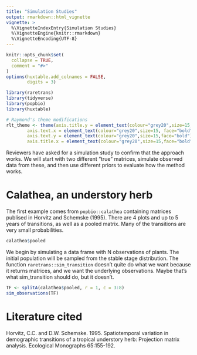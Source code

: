 ```yaml
---
title: "Simulation Studies"
output: rmarkdown::html_vignette
vignette: >
  %\VignetteIndexEntry{Simulation Studies}
  %\VignetteEngine{knitr::rmarkdown}
  %\VignetteEncoding{UTF-8}
---
```


```r
knitr::opts_chunk$set(
  collapse = TRUE,
  comment = "#>"
)
options(huxtable.add_colnames = FALSE,
        digits = 3)
```

```r
library(raretrans)
library(tidyverse)
library(popbio)
library(huxtable)

# Raymond's theme modifications
rlt_theme <- theme(axis.title.y = element_text(colour="grey20",size=15,face="bold"),
        axis.text.x = element_text(colour="grey20",size=15, face="bold"),
        axis.text.y = element_text(colour="grey20",size=15,face="bold"),  
        axis.title.x = element_text(colour="grey20",size=15,face="bold"))
```

Reviewers have asked for a simulation study to confirm that the approach works. 
We will start with two different "true" matrices, simulate observed data from
these, and then use different priors to evaluate how the method works. 

# Calathea, an understory herb

The first example comes from `popbio::calathea` containing matrices publised in
Horvitz and Schemske (1995). There are 4 plots and up to 5 years of transitions,
as well as a pooled matrix. Many of the transitions are very small probabilities.


```r
calathea$pooled
```

We begin by simulating a data frame with N observations of plants. 
The initial population will be sampled from the stable stage distribution.
The function `raretrans::sim_transition` doesn't quite do what we 
want because it returns matrices, and we want the underlying observations.
Maybe that's what sim_transition should do, but it doesn't.

```r
TF <- splitA(calathea$pooled, r = 1, c = 3:8)
sim_observations(TF)
```

# Literature cited

Horvitz, C.C. and D.W. Schemske. 1995. Spatiotemporal variation in demographic transitions of a tropical understory herb: Projection matrix analysis. Ecological Monographs 65:155-192.
